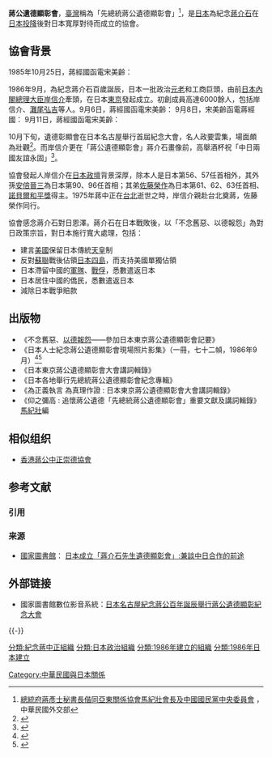 '''蔣公遺德顯彰會'''，[[臺灣|臺灣]]稱為「先總統蔣公遺德顯彰會」<ref>[http://www.mofa.gov.tw/News_Content.aspx?n=FAEEE2F9798A98FD&sms=6DC19D8F09484C89&s=F1FB5D609E86C2AC 總統府蔣彥士秘書長偕同亞東關係協會馬紀壯會長及中國國民黨中央委員會] {{Wayback|url=http://www.mofa.gov.tw/News_Content.aspx?n=FAEEE2F9798A98FD&sms=6DC19D8F09484C89&s=F1FB5D609E86C2AC |date=20181015002837 }}，中華民國外交部</ref>，是[[日本|日本]]為紀念[[蔣介石|蔣介石]]在[[日本投降|日本投降]]後對日本寬厚對待而成立的協會。

==協會背景==
1985年10月25日，蔣經國函電宋美齡：
{{quote|
「……日本發起之父親遺德彰顯會為明年九至十月在[[東京|東京]][[北海道|北海道]]等地集會並辦史蹟展覽此事共匪雖正對日橫加壓力迫使發起人名單略有變動但據稱仍將積極進行大人所示洞見日人肺腑謹當密切注意……兒經國跪稟十月二十五日」<ref name="與美電">[[周美華|周美華]]、[[蕭李居|蕭李居]] 編：《蔣經國書信集——與宋美齡往來函電》下，[[國史館|國史館]]出版，2009年。</ref>{{rp|605}}
}}

1986年9月，為紀念蔣介石百歲誕辰，日本一批政治[[元老|元老]]和工商巨頭，由前[[日本內閣總理大臣|日本內閣總理大臣]][[岸信介|岸信介]]牽頭，在日本[[東京|東京]]發起成立。初創成員高達6000餘人，包括岸信介、[[灘尾弘吉|灘尾弘吉]]等人。9月6日，蔣經國函電宋美齡：
{{quote|
「……此次日本朝野舉行之遺德彰顯會日本各界——包括其[[國會|國會]]議員一百三十餘人在內自覺到者高達六千五百餘人據云為歷來中日關係最盛大之一次集會岸信介灘尾泓吉鹿內佐藤等名流共同主持致詞祝酒並奏英雄樂章同時同地展出父親衣冠文獻所有與會者皆獲得『近百年來中日關係圖錄』及『三民主義建設成果』各一大冊母親電文亦及時傳真到達立即精印中日文本在會場宣讀分發反應至為熱烈灘尾致詞且謂此舉不止在紀念蔣公恩德目的尤在教育下一代懷永不忘而孔德成院長致詞亦極為得體匪對日人此舉曾不斷力圖阻止不謂甶而激使日人憤慨終於造成此盛況空前之局面令匪沮喪失色此實母親仁心遠見所發生之歷久不磨之影響謹電稟報並懇母親順時珍護肅叩福安兒」<ref name="與美電" />{{rp|711-712}}
}}
9月8日，宋美齡函電蔣經國：
{{quote|
「……老一輩日人對遺德顯彰會熱忱擁戴可慮者日少青年代代輩出對我中國人民寬恕教養及父親仁慈為懷之胸襟已漶然淡忘此類提醒工作我駐外單位宜積極隨時贊襄藉開外交困境……母九月八日」<ref name="與美電" />{{rp|716}}
}}
9月11日，蔣經國函電宋美齡：
{{quote|
「……日本自東京遺德彰顯會後據云尚有[[奈良县|奈良]][[名古屋|名古屋]]等處繼起將予共匪以更大之難堪[[韓國|韓]]亦將有紀念會活動有關方面已飭全力協助進行……兒經國跪稟九月十一日」<ref name="與美電" />{{rp|716-717}}}}

10月下旬，遺德彰顯會在日本名古屋舉行首屆紀念大會，名人政要雲集，場面頗為壯觀<ref name="C19861021">{{cite web |url=http://dava.ncl.edu.tw//MetadataInfo.aspx?funtype=0&id=193565 |title=日本名古屋紀念蔣公百年誕辰舉行蔣公遺德顯彰紀念大會 |publisher=[[臺視新聞|臺視新聞]] |date=1986年10月21日 |accessdate=2013年10月8日 |language=zh-hant |archive-date=2019年5月2日 |archive-url=https://web.archive.org/web/20190502072955/http://dava.ncl.edu.tw//MetadataInfo.aspx?funtype=0&id=193565 |dead-url=no }}</ref>。而岸信介更在「蔣公遺德顯彰會」蔣介石畫像前，高舉酒杯祝「中日兩國友誼永固」<ref name="C0001534820">{{cite web|url=http://nrch.cca.gov.tw/ccahome/search/search_meta.jsp?xml_id=0001534820&dofile=cca220001-hp-cdn0030193-0001-i.jpg|title=故總統蔣公與日本來華人士|publisher=國家文化資-{}-料庫|year=1986-09-05|accessdate=2013年10月8日|language=zh-hant|deadurl=yes|archiveurl=https://web.archive.org/web/20130928114943/http://nrch.cca.gov.tw/ccahome/search/search_meta.jsp?xml_id=0001534820&dofile=cca220001-hp-cdn0030193-0001-i.jpg|archivedate=2013年9月28日}}</ref>。

協會發起人岸信介在[[日本政治|日本政壇]]背景深厚，除本人是日本第56、57任首相外，其外孫[[安倍晉三|安倍晉三]]為日本第90、96任首相；其弟[[佐藤榮作|佐藤榮作]]為日本第61、62、63任首相、[[諾貝爾和平獎|諾貝爾和平獎]]得主。1975年蔣中正在[[台北|台北]]逝世之時，岸信介親赴台北奠蔣，佐藤榮作同行。

協會感念蔣介石對日恩澤。蔣介石在日本戰敗後，以「不念舊惡、以德報怨」為對日政策宗旨，對日本施行寬大處理，包括：
* 建言[[美國|美國]]保留日本傳統[[天皇|天皇]]制
* 反對[[蘇聯|蘇聯]]戰後佔領[[日本列島|日本四島]]，而支持美國單獨佔領
* 日本滯留中國的[[軍隊|軍隊]]、[[戰俘|戰俘]]，悉數遣返日本
* 日本居住中國的僑民，悉數遣返日本
* 減除日本戰爭賠款

==出版物==
* 《不念舊惡、[[以德報怨_(蔣中正)|以德報怨]]——參加日本東京蔣公遺德顯彰會記要》
* 《日本人士紀念蔣公遺德顯彰會現場照片影集》（一冊，七十二幀，1986年9月）<ref name="RDEC-NA-089-038">{{cite web|url=http://www.rdec.gov.tw/public/PlanAttach/200605081118543035128.pdf|title=總統圖書文物管理法制作業之研究|format=pdf|accessdate=2013年10月8日|language=zh-hant|deadurl=yes|archiveurl=https://web.archive.org/web/20130928015849/http://www.rdec.gov.tw/public/PlanAttach/200605081118543035128.pdf|archivedate=2013年9月28日}}</ref><ref name="蔣文物">{{cite web|url=http://www.drnh.gov.tw/ImagesPost/386be9f4-b9c4-41e0-a73e-021b278c51fe/386be9f4-b9c4-41e0-a73e-021b278c51fe.pdf|title=蔣中正總統文物|publisher=[[國史館|國史館]]|format=pdf|accessdate=2013年10月8日|language=zh-hant|deadurl=yes|archiveurl=https://web.archive.org/web/20130927195725/http://www.drnh.gov.tw/ImagesPost/386be9f4-b9c4-41e0-a73e-021b278c51fe/386be9f4-b9c4-41e0-a73e-021b278c51fe.pdf|archivedate=2013年9月27日}}</ref>
* 《日本東京蔣公遺德顯彰會大會講詞輯錄》
* 《日本各地舉行先總統蔣公遺德顯彰會紀念專輯》
* 《為正義執言 為真理作證 : 日本東京蔣公遺德顯彰會大會講詞輯錄》
* 《仰之彌高 : 追懷蔣公遺德「先總統蔣公遺德顯彰會」重要文獻及講詞輯錄》[[馬紀壯|馬紀壯]]編 

== 相似组织 ==
* [[香港|香港]][[蔣公中正崇德協會|蔣公中正崇德協會]]

== 参考文献 ==
=== 引用 ===
{{Reflist|2}}

=== 来源 ===
* [[國家圖書館_(中華民國)|國家圖書館]]： [http://readopac2.ncl.edu.tw/nclJournal/search/detail.jsp?sysId=0005240520&dtdId=000040&search_type=detail&la=ch 日本成立「蔣介石先生遺德顯彰會」:兼談中日合作的前途] {{Wayback|url=http://readopac2.ncl.edu.tw/nclJournal/search/detail.jsp?sysId=0005240520&dtdId=000040&search_type=detail&la=ch |date=20130928003328 }}

== 外部链接 ==
* 國家圖書館數位影音系統：[https://web.archive.org/web/20130926213608/http://192.192.58.117/MetadataInfo.aspx?funtype=0&id=193565 日本名古屋紀念蔣公百年誕辰舉行蔣公遺德顯彰紀念大會]

{{-}}
{{蔣中正}}

[[分類:紀念蔣中正組織|分類:紀念蔣中正組織]]
[[分類:日本政治組織|分類:日本政治組織]]
[[Category:中華民國與日本關係|Category:中華民國與日本關係]]
[[分類:1986年建立的組織|分類:1986年建立的組織]]
[[分類:1986年日本建立|分類:1986年日本建立]]